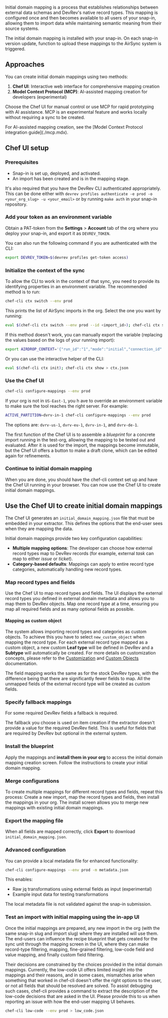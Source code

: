 Initial domain mapping is a process that establishes relationships between 
external data schemas and DevRev's native record types. 
This mapping is configured once and then becomes available to all users of your snap-in,
allowing them to import data while maintaining semantic meaning from their source systems.

The initial domain mapping is installed with your snap-in.
On each snap-in version update, function to upload these mappings to the AirSync
system is triggered.

## Approaches

You can create initial domain mappings using two methods:

1. **Chef UI**: Interactive web interface for comprehensive mapping creation
2. **Model Context Protocol (MCP)**: AI-assisted mapping creation for developers (experimental)

Choose the Chef UI for manual control or use MCP for rapid prototyping with AI assistance.
MCP is an experimental feature and works locally without requiring a sync to be created.

<Info>
For AI-assisted mapping creation, see the [Model Context Protocol integration guide](./mcp.mdx).
</Info>

## Chef UI setup

### Prerequisites

- Snap-in is set up, deployed, and activated.
- An import has been created and is in the mapping stage.

It's also required that you have the DevRev CLI authenticated appropriately. 
This can be done either with `devrev profiles authenticate -e prod -o <your_org_slug> -u <your_email>` 
or by running `make auth` in your snap-in repository.

<Steps>

### Add your token as an environment variable
   
Obtain a PAT-token from the **Settings** > **Account** tab of the org where you deploy your snap-in, 
and export it as `DEVREV_TOKEN`. 

You can also run the following command if you are authenticated with the CLI:
```bash
export DEVREV_TOKEN=$(devrev profiles get-token access)
```

### Initialize the context of the sync

To allow the CLI to work in the context of that sync, you need to provide its identifying properties in an environment variable.
The recommended method is to run:

```bash
chef-cli ctx switch --env prod
```

This prints the list of AirSync imports in the org. Select the one you want by running:
```bash
eval $(chef-cli ctx switch --env prod --id <import_id>); chef-cli ctx show
```

If this method doesn't work, you can manually export the variable (replacing the values based on the logs of your running import):

```bash
export AIRDROP_CONTEXT='{"run_id":"1","mode":"initial","connection_id":"x","migration_unit_id":"1234","dev_org_id":"DEV-XXXX","dev_user_id":"DEVU-1","source_id":"07-16","source_type":"ADaaS","source_unit_id":"x","source_unit_name":"x","import_slug":"x","snap_in_slug":"x"}'
```

Or you can use the interactive helper of the CLI:

```bash
eval $(chef-cli ctx init); chef-cli ctx show > ctx.json
```

### Use the Chef UI

```bash
chef-cli configure-mappings --env prod
```

If your org is not in `US-East-1`, you h ave to override an environment variable to make sure the tool reaches the right server. For example:
```bash
ACTIVE_PARTITION=dvrv-in-1 chef-cli configure-mappings --env prod
```

The options are: `dvrv-us-1`, `dvrv-eu-1`, `dvrv-in-1`, and `dvrv-de-1`.

The first function of the Chef UI is to assemble a *blueprint* for a concrete import running in the test-org, allowing the mapping to be tested out and evaluated.
After it is used for the import, the mappings become immutable, but the Chef UI offers a button to make a draft clone, which can be edited again for refinements.

### Continue to initial domain mapping

When you are done, you should have the chef-cli context set up and have the Chef UI running in your browser.
You can now use the Chef UI to create initial domain mappings.

</Steps>

## Use the Chef UI to create initial domain mappings

The Chef UI generates an `initial_domain_mapping.json` file that must be embedded in your extractor. This defines the options that the end-user sees when they are mapping the data.

Initial domain mappings provide two key configuration capabilities:

- **Multiple mapping options**: The developer can choose how external record types map to DevRev records (for example, external *task* can map to either *issue* or *ticket*).
- **Category-based defaults**: Mappings can apply to entire record type categories, automatically handling new record types.

<Steps>

### Map record types and fields

Use the Chef UI to map record types and fields.
The UI displays the external record types you defined in external domain metadata and allows you to map them to DevRev objects.
Map one record type at a time, ensuring you map all required fields and as many optional fields as possible.

#### Mapping as custom object
The system allows importing record types and categories as custom objects. To achieve this you have to select `new_custom_object` when mapping the record type. For each external record type mapped as a custom object, a new custom **Leaf type** will be defined in DevRev and a **Subtype** will automatically be created. For more details on customization concepts, please refer to the
[Customization](../customization.mdx) and [Custom Objects](../custom-objects.mdx)  documentation.

The field mapping works the same as for the stock DevRev types, with the difference being that there are significantly fewer fields to map. All the unmapped fields of the external record type will be created as custom fields.

### Specify fallback mappings

For some required DevRev fields a fallback is required.

The fallback you choose is used on item creation if the extractor doesn't provide a value for the required DevRev field. 
This is useful for fields that are required by DevRev but optional in the external system.

### Install the blueprint

Apply the mappings and **install them in your org** to access the initial domain mapping creation screen.
Follow the instructions to create your initial domain mapping.

### Merge configurations

To create multiple mappings for different record types and fields, repeat this process:
Create a new import, map the record types and fields, then install the mappings in your org.
The install screen allows you to merge new mappings with existing initial domain mappings.

### Export the mapping file

When all fields are mapped correctly, click **Export** to download `initial_domain_mapping.json`.

</Steps>

### Advanced configuration

You can provide a local metadata file for enhanced functionality:

```bash
chef-cli configure-mappings --env prod -m metadata.json
```

This enables:
- Raw jq transformations using external fields as input (experimental)
- Example input data for testing transformations

<Warning>
The local metadata file is not validated against the snap-in submission.
</Warning>

### Test an import with initial mapping using the in-app UI

Once the initial mappings are prepared, any new import in the org (with the same snap-in slug and import slug) where they are installed will use them. 
The end-users can influence the recipe blueprint that gets created for the sync unit through the mapping screen in the UI, where they can make record-type filtering, mapping, fine-grained filtering, low-code field and value mapping, and finally custom field filtering.

Their decisions are constrained by the choices provided in the initial domain mappings. 
Currently, the low-code UI offers limited insight into the mappings and their reasons, and in some cases, mismatches arise when something that worked in chef-cli doesn't offer the right options to the user, or not all fields that should be resolved are solved. 
To assist debugging such cases, chef-cli provides a command to extract the description of the low-code decisions that are asked in the UI. 
Please provide this to us when reporting an issue with how the end-user mapping UI behaves.

```bash
chef-cli low-code --env prod > low_code.json
```
